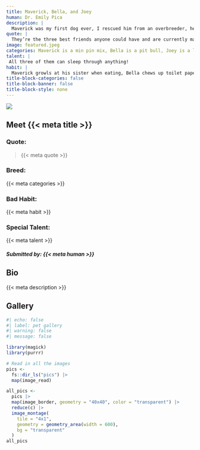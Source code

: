 ```yaml
---
title: Maverick, Bella, and Joey
human: Dr. Emily Pica
description: |
  Maverick was my first dog ever, I rescued him from an overbreeder, he was covered in fleas and ticks when I got him. I rescued Bella from a pit bull fighter as a puppy, she’s the only living dog from that litter. Joey escaped our rat lab and when he was found I couldn’t let them “take him to the farm” so he became part of the family!
quote: |
  They’re the three best friends anyone could have and are currently mad mom doesn’t work from home anymore.
image: featured.jpeg
categories: Maverick is a min pin mix, Bella is a pit bull, Joey is a lab rat
talent: |
 All three of them can sleep through anything!
habit: |
  Maverick growls at his sister when eating, Bella chews up toilet paper when unattended, and Joey chews his cage making this god awful sound if you don’t feed him quick enough!
title-block-categories: false
title-block-banner: false
title-block-style: none
---
```


::: grid
::: {#about-pet-text .g-col-12 .g-col-md-6}
![](featured.jpeg){.lightbox}
:::

::: {.g-col-12 .g-col-md-6}
::: {simple-info}
# Meet {{< meta title >}}

### Quote: 

> {{< meta quote >}}

### Breed:

{{< meta categories >}}

### Bad Habit:

{{< meta habit >}}

### Special Talent:

{{< meta talent >}}
:::
:::
:::

##### Submitted by: {{< meta human >}}

## Bio

{{< meta description >}}

## Gallery

```r
#| echo: false
#| label: pet gallery
#| warning: false
#| message: false

library(magick)
library(purrr)

# Read in all the images
pics <-
  fs::dir_ls("pics") |>
  map(image_read)

all_pics <-
  pics |>
  map(image_border, geometry = "40x40", color = "transparent") |>
  reduce(c) |>
  image_montage(
    tile = "4x1",
    geometry = geometry_area(width = 600),
    bg = "transparent"
  )
all_pics
```
